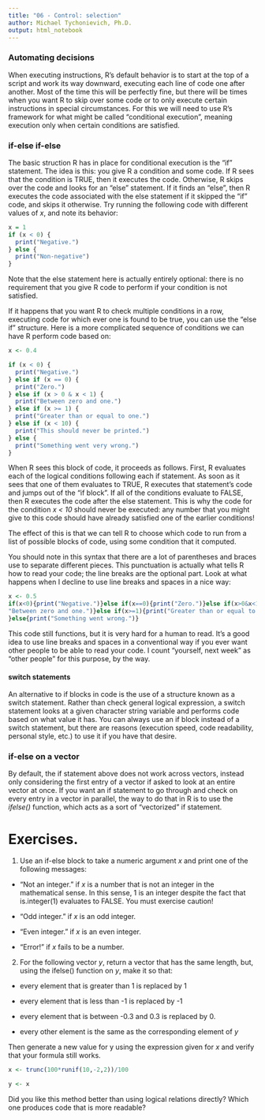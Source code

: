 ```yaml
---
title: "06 - Control: selection"
author: Michael Tychonievich, Ph.D.
output: html_notebook
---
```


### Automating decisions

When executing instructions, R's default behavior is to start at the top of a
script and work its way downward, executing each line of code one after another.
Most of the time this will be perfectly fine, but there will be times when you
want R to skip over some code or to only execute certain instructions in
special circumstances.  For this we will need to use R's framework for what
might be called "conditional execution", meaning execution only when certain
conditions are satisfied.

### if-else if-else

The basic struction R has in place for conditional execution is the "if"
statement.  The idea is this: you give R a condition and some code.  If R sees
that the condition is TRUE, then it executes the code.  Otherwise, R skips over
the code and looks for an "else" statement.  If it finds an "else", then R
executes the code associated with the else statement if it skipped the "if"
code, and skips it otherwise.  Try running the following code with different
values of _x_, and note its behavior:

```r
x = 1
if (x < 0) {
  print("Negative.")
} else {
  print("Non-negative")
}
```

Note that the else statement here is actually entirely optional: there is no
requirement that you give R code to perform if your condition is not satisfied.

If it happens that you want R to check multiple conditions in a row, executing
code for which ever one is found to be true, you can use the "else if"
structure.  Here is a more complicated sequence of conditions we can have R
perform code based on:

```r
x <- 0.4

if (x < 0) {
  print("Negative.")
} else if (x == 0) {
  print("Zero.")
} else if (x > 0 & x < 1) {
  print("Between zero and one.")
} else if (x >= 1) {
  print("Greater than or equal to one.")
} else if (x < 10) {
  print("This should never be printed.")
} else {
  print("Something went very wrong.")
}
```

When R sees this block of code, it proceeds as follows.  First, R evaluates
each of the logical conditions following each if statement.  As soon as it
sees that one of them evaluates to TRUE, R executes that statement's code and
jumps out of the "if block".  If all of the conditions evaluate to FALSE, then
R executes the code after the else statement.  This is why the code for the
condition _x < 10_ should never be executed: any number that you might give
to this code should have already satisfied one of the earlier conditions!

The effect of this is that we can tell R to choose which code to run from a list
of possible blocks of code, using some condition that it computed.

You should note in this syntax that there are a lot of parentheses and braces
use to separate different pieces.  This punctuation is actually what tells R
how to read your code; the line breaks are the optional part.  Look at what
happens when I decline to use line breaks and spaces in a nice way:

```r
x <- 0.5
if(x<0){print("Negative.")}else if(x==0){print("Zero.")}else if(x>0&x<1){print(
"Between zero and one.")}else if(x>=1){print("Greater than or equal to one.")
}else{print("Something went wrong.")}
```
This code still functions, but it is very hard for a human to read.  It's
a good idea to use line breaks and spaces in a conventional way if you ever
want other people to be able to read your code.  I count "yourself, next week"
as "other people" for this purpose, by the way.

#### switch statements

An alternative to if blocks in code is the use of a structure known as a
switch statement.  Rather than check general logical expression, a switch
statement looks at a given character string variable and performs code based
on what value it has.
You can always use an if block instead of a switch statement, but there are
reasons (execution speed, code readability, personal style, etc.) to use it
if you have that desire.

### if-else on a vector

By default, the if statement above does not work across vectors, instead only
considering the first entry of a vector if asked to look at an entire vector
at once.  If you want an if statement to go through and check on every entry in
a vector in parallel, the way to do that in R is to use the _ifelse()_
function, which acts as a sort of "vectorized" if statement.

# Exercises.

1.  Use an if-else block to take a numeric argument _x_ and print one of the 
following messages:

* "Not an integer." if _x_ is a number that is not an integer in the
mathematical sense.  In this sense, 1 is an integer despite the fact that
is.integer(1) evaluates to FALSE.  You must exercise caution!

* "Odd integer." if _x_ is an odd integer.

* "Even integer." if _x_ is an even integer.

* "Error!" if _x_ fails to be a number.

2.  For the following vector _y_, return a vector that has the same length, but,
using the ifelse() function on _y_, make it so that:

* every element that is greater than 1 is replaced by 1

* every element that is less than -1 is replaced by -1

* every element that is between -0.3 and 0.3 is replaced by 0.

* every other element is the same as the corresponding element of _y_

Then generate a new value for y using the expression given for _x_ and verify
that your formula still works.
```r
x <- trunc(100*runif(10,-2,2))/100
```

```r
y <- x
```

Did you like this method better than using logical relations directly?  Which
one produces code that is more readable?